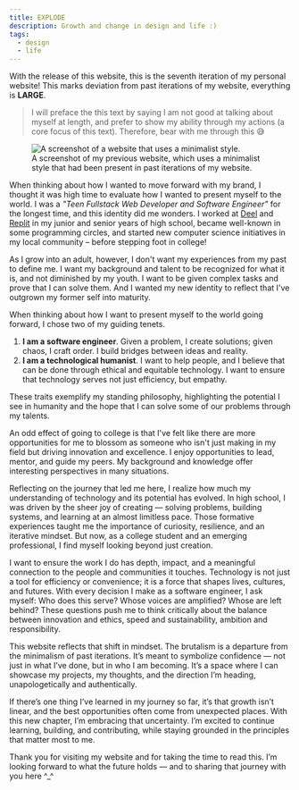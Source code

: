 ```yaml
---
title: EXPLODE
description: Growth and change in design and life :)
tags:
  - design
  - life
---
```


With the release of this website, this is the seventh iteration of my personal website! This marks deviation from past iterations of my website, everything is **LARGE**.

> I will preface the this text by saying I am not good at talking about myself at length, and prefer to show my ability through my actions (a core focus of this text). Therefore, bear with me through this 😅

<figure>
  <img
    src="/images/2025-01-02-explode/personal-website-v6.png"
    alt="A screenshot of a website that uses a minimalist style."
  />
  <figcaption>
      A screenshot of my previous website, which uses a minimalist style
      that had been present in past iterations of my website.
  </figcaption>
</figure>

When thinking about how I wanted to move forward with my brand, I thought it was high time to evaluate how I wanted to present myself to the world. I was a *"Teen Fullstack Web Developer and Software Engineer"* for the longest time, and this identity did me wonders. I worked at [Deel](/resume#deel) and [Replit](/resume#replit) in my junior and senior years of high school, became well-known in some programming circles, and started new computer science initiatives in my local community – before stepping foot in college!

As I grow into an adult, however, I don't want my experiences from my past to define me. I want my background and talent to be recognized for what it is, and not diminished
by my youth. I want to be given complex tasks and prove that I can solve them. And I wanted my new identity to reflect that I've outgrown my former self into maturity.

When thinking about how I want to present myself to the world going forward, I chose two of my guiding tenets.

1. **I am a software engineer**. Given a problem, I create solutions; given chaos, I craft order. I build bridges between ideas and reality.
2. **I am a technological humanist**. I want to help people, and I believe that can be done through ethical and equitable technology. I want to ensure that technology serves not just efficiency, but empathy.

These traits exemplify my standing philosophy, highlighting the potential I see in humanity and the hope that I can solve some of our problems through my talents.

An odd effect of going to college is that I've felt like there are more opportunities for me to blossom as someone who isn't just making in my field but driving innovation and excellence. I enjoy opportunities to lead, mentor, and guide my peers. My background and knowledge offer interesting perspectives in many situations.

Reflecting on the journey that led me here, I realize how much my understanding of technology and its potential has evolved. In high school, I was driven by the sheer joy of creating — solving problems, building systems, and learning at an almost limitless pace. Those formative experiences taught me the importance of curiosity, resilience, and an iterative mindset. But now, as a college student and an emerging professional, I find myself looking beyond just creation.

I want to ensure the work I do has depth, impact, and a meaningful connection to the people and communities it touches. Technology is not just a tool for efficiency or convenience; it is a force that shapes lives, cultures, and futures. With every decision I make as a software engineer, I ask myself: Who does this serve? Whose voices are amplified? Whose are left behind? These questions push me to think critically about the balance between innovation and ethics, speed and sustainability, ambition and responsibility.

This website reflects that shift in mindset. The brutalism is a departure from the minimalism of past iterations. It’s meant to symbolize confidence — not just in what I’ve done, but in who I am becoming. It’s a space where I can showcase my projects, my thoughts, and the direction I’m heading, unapologetically and authentically.

If there’s one thing I’ve learned in my journey so far, it’s that growth isn’t linear, and the best opportunities often come from unexpected places. With this new chapter, I’m embracing that uncertainty. I’m excited to continue learning, building, and contributing, while staying grounded in the principles that matter most to me.

Thank you for visiting my website and for taking the time to read this. I’m looking forward to what the future holds — and to sharing that journey with you here ^_^
